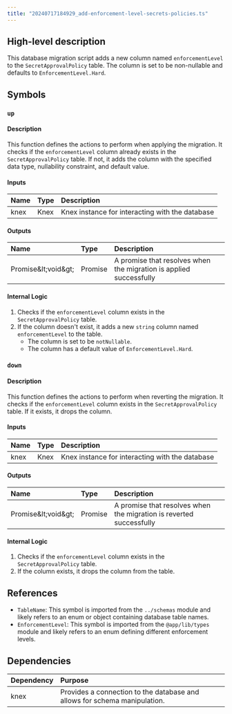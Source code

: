 ```yaml
---
title: "20240717184929_add-enforcement-level-secrets-policies.ts"
---
```


## High-level description
This database migration script adds a new column named `enforcementLevel` to the `SecretApprovalPolicy` table. The column is set to be non-nullable and defaults to `EnforcementLevel.Hard`.

## Symbols

### `up`
#### Description
This function defines the actions to perform when applying the migration. It checks if the `enforcementLevel` column already exists in the `SecretApprovalPolicy` table. If not, it adds the column with the specified data type, nullability constraint, and default value.

#### Inputs
| Name | Type | Description |
|:-----|:-----|:------------|
| knex | Knex | Knex instance for interacting with the database |

#### Outputs
| Name | Type | Description |
|:-----|:-----|:------------|
| Promise\&lt;void\&gt; | Promise | A promise that resolves when the migration is applied successfully |

#### Internal Logic
1. Checks if the `enforcementLevel` column exists in the `SecretApprovalPolicy` table.
2. If the column doesn't exist, it adds a new `string` column named `enforcementLevel` to the table.
    - The column is set to be `notNullable`.
    - The column has a default value of `EnforcementLevel.Hard`.

### `down`
#### Description
This function defines the actions to perform when reverting the migration. It checks if the `enforcementLevel` column exists in the `SecretApprovalPolicy` table. If it exists, it drops the column.

#### Inputs
| Name | Type | Description |
|:-----|:-----|:------------|
| knex | Knex | Knex instance for interacting with the database |

#### Outputs
| Name | Type | Description |
|:-----|:-----|:------------|
| Promise\&lt;void\&gt; | Promise | A promise that resolves when the migration is reverted successfully |

#### Internal Logic
1. Checks if the `enforcementLevel` column exists in the `SecretApprovalPolicy` table.
2. If the column exists, it drops the column from the table.

## References
- `TableName`: This symbol is imported from the `../schemas` module and likely refers to an enum or object containing database table names.
- `EnforcementLevel`: This symbol is imported from the `@app/lib/types` module and likely refers to an enum defining different enforcement levels.

## Dependencies
| Dependency | Purpose |
|:-----------|:--------|
| knex       | Provides a connection to the database and allows for schema manipulation. |
